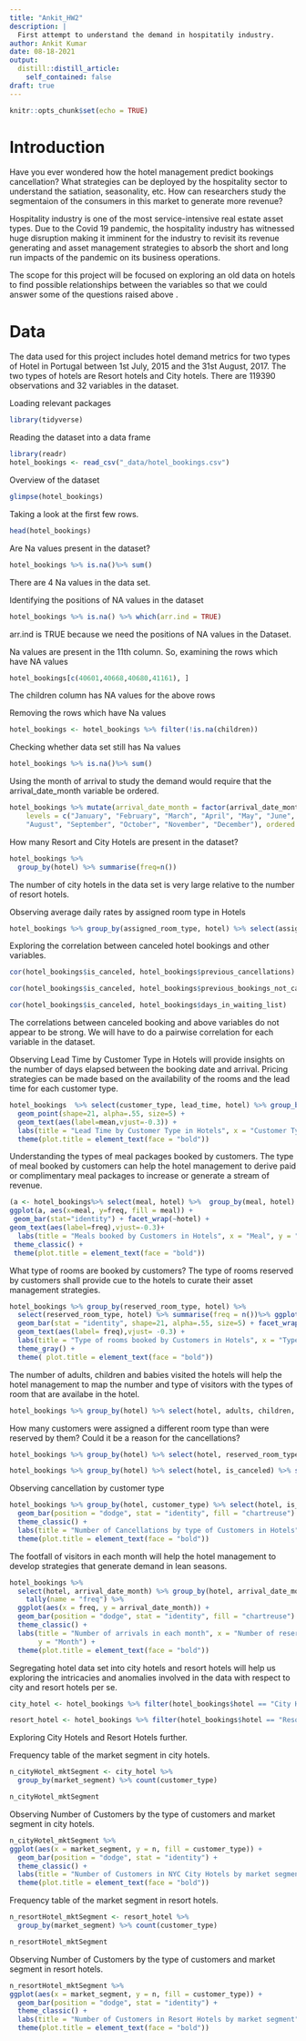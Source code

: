 ```yaml
---
title: "Ankit_HW2"
description: |
  First attempt to understand the demand in hospitatily industry.
author: Ankit Kumar
date: 08-18-2021
output:
  distill::distill_article:
    self_contained: false
draft: true
---
```



```r
knitr::opts_chunk$set(echo = TRUE)
```

# Introduction

Have you ever wondered how the hotel management predict bookings cancellation? What strategies can be deployed by the hospitality sector to understand the satiation, seasonality, etc. How can researchers study the segmentaion of the consumers in this market to generate more revenue? 

Hospitality industry is one of the most service-intensive real estate asset types. Due to the Covid 19 pandemic, the hospitality industry has witnessed huge disruption making it imminent for the industry to revisit its revenue generating and asset management strategies to absorb the short and long run impacts of the pandemic on its business operations.

The scope for this project will be focused on exploring an old data on hotels to find possible relationships between the variables so that we could answer some of the questions raised above .

# Data

The data used for this project includes hotel demand metrics for two types of Hotel in Portugal between 1st July, 2015 and the 31st August, 2017. The two types of hotels are Resort hotels and City hotels. There are 119390 observations and 32 variables in the dataset.

Loading relevant packages

```r
library(tidyverse)
```

Reading the dataset into a data frame

```r
library(readr)
hotel_bookings <- read_csv("_data/hotel_bookings.csv")
```

Overview of the dataset

```r
glimpse(hotel_bookings)
```

Taking a look at the first few rows.

```r
head(hotel_bookings)
```

Are Na values present in the dataset?

```r
hotel_bookings %>% is.na()%>% sum()
```

There are 4 Na values in the data set.

Identifying the positions of NA values in the dataset

```r
hotel_bookings %>% is.na() %>% which(arr.ind = TRUE)
```

arr.ind is TRUE because we need the positions of NA values in the Dataset.

Na values are present in the 11th column. So, examining the rows which have NA values

```r
hotel_bookings[c(40601,40668,40680,41161), ]
```

The children column has NA values for the above rows

Removing the rows which have Na values

```r
hotel_bookings <- hotel_bookings %>% filter(!is.na(children))
```

Checking whether data set still has Na values

```r
hotel_bookings %>% is.na()%>% sum()
```

Using the month of arrival to study the demand would require that the arrival_date_month variable be ordered.

```r
hotel_bookings %>% mutate(arrival_date_month = factor(arrival_date_month,
    levels = c("January", "February", "March", "April", "May", "June", "July",
    "August", "September", "October", "November", "December"), ordered = TRUE))
```

How many Resort and City Hotels are present in the dataset?

```r
hotel_bookings %>%
  group_by(hotel) %>% summarise(freq=n())
```

The number of city hotels in the data set is very large relative to the number of resort hotels.

Observing average daily rates by assigned room type in Hotels

```r
hotel_bookings %>% group_by(assigned_room_type, hotel) %>% select(assigned_room_type, adr, hotel) %>% summarise(mean = mean(adr))  %>% ggplot(aes(x = assigned_room_type, y = mean, color = hotel, fill= hotel)) + geom_point(shape=21, alpha=.55, size=5) + labs(title = "Average Daily Rate by Assigned Room Type in Resort Hotels", x = "Assigned Room Type", y = "Average Daily Rate")
```
Exploring the correlation between canceled hotel bookings and other variables.

```r
cor(hotel_bookings$is_canceled, hotel_bookings$previous_cancellations)
```

```r
cor(hotel_bookings$is_canceled, hotel_bookings$previous_bookings_not_canceled)
```

```r
cor(hotel_bookings$is_canceled, hotel_bookings$days_in_waiting_list)
```
The correlations between canceled booking and above variables do not appear to be strong. We will have to do a pairwise correlation for each variable in the dataset.

Observing Lead Time by Customer Type in Hotels will provide insights on the number of days elapsed between the booking date and arrival. Pricing strategies can be made based on the availability of the rooms and the lead time for each customer type.

```r
hotel_bookings  %>% select(customer_type, lead_time, hotel) %>% group_by(customer_type, hotel) %>% summarise(mean = round(mean(lead_time), 2)) %>% ggplot(aes(x = customer_type, y = mean, color = hotel, fill = hotel)) + 
  geom_point(shape=21, alpha=.55, size=5) + 
  geom_text(aes(label=mean,vjust=-0.3)) +
  labs(title = "Lead Time by Customer Type in Hotels", x = "Customer Type", y = "Lead time") + theme_classic() +
  theme(plot.title = element_text(face = "bold"))
```

Understanding the types of meal packages booked by customers. The type of meal booked by customers can help the hotel management to derive paid or complimentary meal packages to increase or generate a stream of revenue.

```r
(a <- hotel_bookings%>% select(meal, hotel) %>%  group_by(meal, hotel) %>%  summarise(freq = n()))
ggplot(a, aes(x=meal, y=freq, fill = meal)) +
 geom_bar(stat="identity") + facet_wrap(~hotel) +
geom_text(aes(label=freq),vjust=-0.3)+
  labs(title = "Meals booked by Customers in Hotels", x = "Meal", y = "Number of meals") +
 theme_classic() +
 theme(plot.title = element_text(face = "bold"))
```

What type of rooms are booked by customers? The type of rooms reserved by customers shall provide cue to the hotels to curate their asset management strategies.

```r
hotel_bookings %>% group_by(reserved_room_type, hotel) %>% 
  select(reserved_room_type, hotel) %>% summarise(freq = n())%>% ggplot(aes(x = reserved_room_type, y=freq, fill = reserved_room_type)) +
  geom_bar(stat = "identity", shape=21, alpha=.55, size=5) + facet_wrap(~hotel) + 
  geom_text(aes(label= freq),vjust= -0.3) +
  labs(title = "Type of rooms booked by Customers in Hotels", x = "Type of Rooms reserved by Customers", y = "Number of Rooms") +
  theme_gray() +
  theme( plot.title = element_text(face = "bold"))
```

The number of adults, children and babies visited the hotels will help the hotel management to map the number and type of visitors with the types of room that are availabe in the hotel.

```r
hotel_bookings %>% group_by(hotel) %>% select(hotel, adults, children, babies)%>% summarize(adults = sum(adults), children = sum(children), babies = sum(babies))
```

How many customers were assigned a different room type than were reserved by them? Could it be a reason for the cancellations?

```r
hotel_bookings %>% group_by(hotel) %>% select(hotel, reserved_room_type, assigned_room_type) %>% mutate(diff_room_assigned = if_else(assigned_room_type != reserved_room_type, 1, 0)) %>% summarize(diff_room_assigned = sum(diff_room_assigned))
```
```r
hotel_bookings %>% group_by(hotel) %>% select(hotel, is_canceled) %>% summarise(is_canceled = sum(is_canceled)) 
```

Observing cancellation by customer type

```r
hotel_bookings %>% group_by(hotel, customer_type) %>% select(hotel, is_canceled, customer_type) %>% summarise(is_canceled = sum(is_canceled))%>% ggplot(aes(x = customer_type, y = is_canceled)) +
  geom_bar(position = "dodge", stat = "identity", fill = "chartreuse") +
  theme_classic() +
  labs(title = "Number of Cancellations by type of Customers in Hotels", x = "Type of Customer", y = "Number of Customers") +
  theme(plot.title = element_text(face = "bold"))
```

The footfall of visitors in each month will help the hotel management to develop strategies that generate demand in lean seasons.

```r
hotel_bookings %>%
  select(hotel, arrival_date_month) %>% group_by(hotel, arrival_date_month) %>% 
    tally(name = "freq") %>%
  ggplot(aes(x = freq, y = arrival_date_month)) +
  geom_bar(position = "dodge", stat = "identity", fill = "chartreuse") +
  theme_classic() +
  labs(title = "Number of arrivals in each month", x = "Number of reservations",
       y = "Month") +
  theme(plot.title = element_text(face = "bold"))

```

Segregating hotel data set into city hotels and resort hotels will help us exploring the intricacies and anomalies involved in the data with respect to city and resort hotels per se.

```r

city_hotel <- hotel_bookings %>% filter(hotel_bookings$hotel == "City Hotel")

resort_hotel <- hotel_bookings %>% filter(hotel_bookings$hotel == "Resort Hotel")

```


Exploring City Hotels and Resort Hotels further.

Frequency table of the market segment in city hotels.

```r
n_cityHotel_mktSegment <- city_hotel %>%
  group_by(market_segment) %>% count(customer_type)

n_cityHotel_mktSegment
```

Observing Number of Customers by the type of customers and market segment in city hotels.

```r
n_cityHotel_mktSegment %>% 
ggplot(aes(x = market_segment, y = n, fill = customer_type)) +
  geom_bar(position = "dodge", stat = "identity") +
  theme_classic() +
  labs(title = "Number of Customers in NYC City Hotels by market segment", x = "Market Segment", y = "Number of Customers") +
  theme(plot.title = element_text(face = "bold"))
```

Frequency table of the market segment in resort hotels.

```r
n_resortHotel_mktSegment <- resort_hotel %>%
  group_by(market_segment) %>% count(customer_type)

n_resortHotel_mktSegment
```

Observing Number of Customers by the type of customers and market segment in resort hotels.

```r
n_resortHotel_mktSegment %>% 
ggplot(aes(x = market_segment, y = n, fill = customer_type)) +
  geom_bar(position = "dodge", stat = "identity") +
  theme_classic() +
  labs(title = "Number of Customers in Resort Hotels by market segment", x = "Market Segment", y = "Number of Customers") +
  theme(plot.title = element_text(face = "bold"))
```


